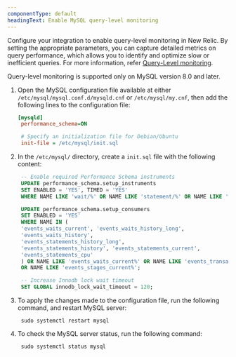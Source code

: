 ```yaml
---
componentType: default
headingText: Enable MySQL query-level monitoring
---
```


Configure your integration to enable query-level monitoring in New Relic. By setting the appropriate parameters, you can capture detailed metrics on query performance, which allows you to identify and optimize slow or inefficient queries. For more information, refer [Query-Level monitoring](/docs/infrastructure/infrastructure-data/query-level-monitoring).


<Callout variant="important">
Query-level monitoring is supported only on MySQL version 8.0 and later.
</Callout>

1. Open the MySQL configuration file available at either `/etc/mysql/mysql.conf.d/mysqld.cnf` or `/etc/mysql/my.cnf`, then add the following lines to the configuration file:
   ```ini
   [mysqld]
    performance_schema=ON

    # Specify an initialization file for Debian/Ubuntu
    init-file = /etc/mysql/init.sql
   ```
2. In the `/etc/mysql/` directory, create a `init.sql` file with the following content:
   ```sql
    -- Enable required Performance Schema instruments
    UPDATE performance_schema.setup_instruments
    SET ENABLED = 'YES', TIMED = 'YES'
    WHERE NAME LIKE 'wait/%' OR NAME LIKE 'statement/%' OR NAME LIKE '%lock%';

    UPDATE performance_schema.setup_consumers
    SET ENABLED = 'YES'
    WHERE NAME IN (
    'events_waits_current', 'events_waits_history_long',
    'events_waits_history',
    'events_statements_history_long',
    'events_statements_history', 'events_statements_current', 
    'events_statements_cpu'
    ) OR NAME LIKE 'events_waits_current%' OR NAME LIKE 'events_transactions_current%' 
    OR NAME LIKE 'events_stages_current%';

    -- Increase Innodb lock wait timeout
    SET GLOBAL innodb_lock_wait_timeout = 120;
   ```
3. To apply the changes made to the configuration file, run the following command, and restart MySQL server:
   ```shell
    sudo systemctl restart mysql
   ```
4. To check the MySQL server status, run the following command:
   ```shell
    sudo systemctl status mysql
   ```